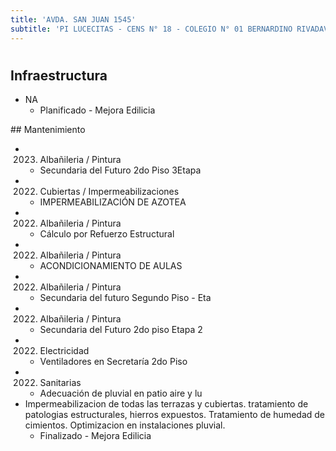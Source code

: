 ```yaml
---
title: 'AVDA. SAN JUAN 1545'
subtitle: 'PI LUCECITAS - CENS N° 18 - COLEGIO N° 01 BERNARDINO RIVADAVIA - ESC. DE COM. N° 36 ISAAC HALPERIN'
---
```


#
## Infraestructura

* NA 
    + Planificado - Mejora Edilicia 


 ## Mantenimiento

*  (2023) Albañileria / Pintura 
    + Secundaria del Futuro 2do Piso 3Etapa

*  (2022) Cubiertas / Impermeabilizaciones 
    + IMPERMEABILIZACIÓN DE AZOTEA

*  (2022) Albañileria / Pintura 
    + Cálculo por Refuerzo Estructural

*  (2022) Albañileria / Pintura 
    + ACONDICIONAMIENTO DE AULAS

*  (2022) Albañileria / Pintura 
    + Secundaria del futuro Segundo Piso - Eta

*  (2022) Albañileria / Pintura 
    + Secundaria del Futuro 2do piso Etapa 2

*  (2022) Electricidad 
    + Ventiladores en Secretaría 2do Piso

*  (2022) Sanitarias 
    + Adecuación de pluvial en patio aire y lu





* Impermeabilizacion de todas las terrazas y cubiertas. tratamiento de patologias estructurales, hierros expuestos. Tratamiento de humedad de cimientos. Optimizacion en instalaciones pluvial. 
    + Finalizado - Mejora Edilicia 





